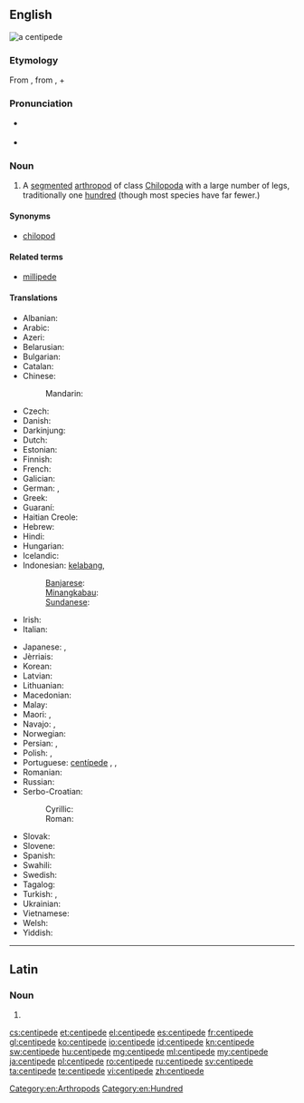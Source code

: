 ==English==
{{wikipedia}}
[[Image:Chilopod_%28Marshal_Hedin%29.jpg|thumb|right|a centipede]]
{{wikispecies|Chilopoda}}
===Etymology===
From {{etyl|fr|en}} {{term|centipède|lang=fr}}, from {{etyl|la|en}} {{term|centi-||hundred|lang=la}}, + {{term|-pede||feet|lang=la}}

===Pronunciation===
* {{a|UK}} {{IPA|/ˈʃɛnt.ɪ.pid/}} {{X-SAMPA|/"SEnt.I.pid/}}
* {{hyphenation|cen-ti-pede|sen'tah-peed}}

===Noun===
{{en-noun}}

# A [[segmented]] [[arthropod]] of class [[Chilopoda]] with a large number of legs, traditionally one [[hundred]] (though most species have far fewer.)

====Synonyms====
* [[chilopod]]

====Related terms====
* [[millipede]]

====Translations====
{{trans-top|a segmented arthropod of class Chilopoda}}
* Albanian: {{t-|sq|njëqindkëmbëshi}}
* Arabic: {{t-|ar|حريش|m|tr=ḥarīš|sc=Arab}}
* Azeri: {{t+|az|qırxayaq}}
* Belarusian: {{t-|be|cараканожка|f|tr=sarakanóžka|sc=Cyrl}}
* Bulgarian: {{t-|bg|стоножка|f|tr=stonóžka|sc=Cyrl}}
* Catalan: {{t-|ca|centpeus}}
* Chinese:
*: Mandarin: {{t-|cmn|蜈蚣|tr=wúgōng|sc=Hani}}
* Czech: {{t-|cs|stonožka|f}}
* Danish: {{t-|da|skolopender}}
* Darkinjung: {{tø|xda|búrranburran}}
* Dutch: {{t+|nl|duizendpoot|m}}
* Estonian: {{t-|et|sadajalgne}}
* Finnish: {{t-|fi|juoksujalkainen}}
* French: {{t+|fr|centipède|m}}
* Galician: {{t-|gl|cempés}}
* German: {{t-|de|Hundertfüßer|m}}, {{t+|de|Tausendfüßer|m}}
* Greek: {{t+|el|σαρανταποδαρούσα|f|tr=sarantapodaroúsa|sc=Grek}}
* Guaraní: {{t-|gn|japeusa}}
* Haitian Creole: {{tø|ht|miryapod}}
* Hebrew: {{t+|he|נדל|m|tr=nadal}}
* Hindi: {{t-|hi|चालीसपद|tr=cālīspad|sc=Deva}}
* Hungarian: {{t-|hu|százlábúak}}
* Icelandic: {{t-|is|margfætlur}}
* Indonesian: [[kelabang]], {{t+|id|lipan}}
*: [[Banjarese]]: {{tø|bjn|halilipan}}
*: [[Minangkabau]]: {{tø|min|sipasan}}
*: [[Sundanese]]: {{t+|su|babakaur}}
* Irish: {{t-|ga|céadchosach}}
* Italian: {{t-|it|centopiedi|m}}
{{trans-mid}}
* Japanese: {{t-|ja|ムカデ|tr=mukade|sc=Jpan}}, {{t-|ja|百足|tr=むかで, mukade|sc=Jpan}} 
* Jèrriais: {{tø|roa-jer|bête à chent pids|f}}
* Korean: {{t+|ko|지네|tr=jine|sc=Kore}}
* Latvian: {{t-|lv|simtkāji}}
* Lithuanian: {{t-|lt|lūpakojai}}
* Macedonian: {{t-|mk|стоногалка|f|tr=stonógalka}}
* Malay: {{t-|ms|lipan}}
* Maori: {{t|mi|weri}}, {{t|mi|wakapihau}}
* Navajo: {{tø|nv|jááłánii}}, {{tø|nv|jáád łánii}}
* Norwegian: {{t-|no|skolopender|m}}
* Persian: {{t+|fa|صدپا|tr=sad-pâ|sc=fa-Arab}}, {{t+|fa|پرپا|sc=fa-Arab}}
* Polish: {{t+|pl|stonoga|f}}, {{t-|pl|pareczniki}}
* Portuguese: [[centípede]] {{m}}, {{t+|pt|centopeia|f}}, {{t-|pt|quilópode}}
* Romanian: {{t-|ro|centiped}}
* Russian: {{t+|ru|сороконожка|f|tr=sorokonóžka}}
* Serbo-Croatian:
*: Cyrillic: {{t-|sh|стонога|f}}
*: Roman: {{t-|sh|stonoga|f}}
* Slovak: {{t-|sk|stonožka|f}}
* Slovene: {{t+|sl|stonoga}}
* Spanish: {{t+|es|ciempiés|m}}
* Swahili: {{t+|sw|tandu}}
* Swedish: {{t-|sv|enkelfoting|c}}
* Tagalog: {{t+|tl|alupihan}}
* Turkish: {{t+|tr|kırkayak}}, {{t-|tr|çıya}}
* Ukrainian: {{t-|uk|cороконіжка|f|tr=sorokonížka|sc=Cyrl}}
* Vietnamese: {{t-|vi|con rít}}
* Welsh: {{t-|cy|neidr gantroed}}
* Yiddish: {{t-|yi|סענטיפּעדע|sc=Hebr}}
{{trans-bottom}}

[[Category:en:Arthropods]]
[[Category:en:Hundred]]

----

==Latin==

===Noun===
{{la-noun-form|centipede}}

# {{inflection of|centipes|centipēs|abl|s|lang=la}}

[[cs:centipede]]
[[et:centipede]]
[[el:centipede]]
[[es:centipede]]
[[fr:centipede]]
[[gl:centipede]]
[[ko:centipede]]
[[io:centipede]]
[[id:centipede]]
[[kn:centipede]]
[[sw:centipede]]
[[hu:centipede]]
[[mg:centipede]]
[[ml:centipede]]
[[my:centipede]]
[[ja:centipede]]
[[pl:centipede]]
[[ro:centipede]]
[[ru:centipede]]
[[sv:centipede]]
[[ta:centipede]]
[[te:centipede]]
[[vi:centipede]]
[[zh:centipede]]